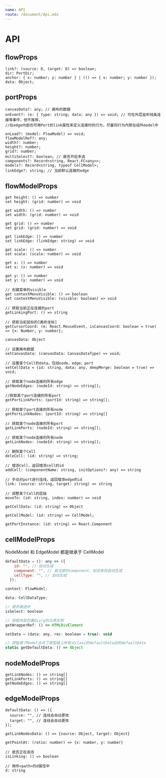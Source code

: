 ```yaml
---
name: API
route: /document/Api.mdx
---
```



# API

<FormattedMessage id="API" />

## flowProps

```tsx
link?: (source: D, target: D) => boolean;
dir: PortDir;
anchor: { x: number; y: number } | (() => { x: number; y: number });
data: Object;
```

## portProps

```tsx
canvasData?: any; // 画布的数据
onEvent?: (e: { type: string; data: any }) => void; // 可在外层监听线条连接等事件，但不推荐，
//在edge内部也可用Port的link属性来定义连接时的行为，尽量将行为内聚在组件model中

onLoad?: (model: FlowModel) => void;
flowModelRef?: any;
width?: number;
height?: number;
grid?: number;
multiSelect?: boolean; // 是否开启多选
components?: Record<string, React.FC<any>>;
models?: Record<string, typeof CellModel>;
linkEdge?: string; // 当前默认连接的edge
```

## flowModelProps

```tsx
get height: () => number
set height: (grid: number) => void

get width: () => number
set width: (grid: number) => void

get grid: () => number
set grid: (grid: number) => void

get linkEdge: () => number
set linkEdge: (linkEdge: string) => void

get scale: () => number
set scale: (scale: number) => void

get x: () => number
set x: (x: number) => void

get y: () => number
set y: (y: number) => void

// 右键菜单的visible
get contextMenuVisible: () => boolean
set contextMenuVisible: (visible: boolean) => void

// 获取当前正在连接的port
getLinkingPort: () => string

// 获取当前鼠标的[画布坐标]
getCursorCoord: (e: React.MouseEvent, isCanvasCoord: boolean = true) => {x: Number, y: number};

canvasData: Object

// 设置画布数据
setCanvasData: (canvasData: CanvasDataType) => void;

// 设置某个Cell的data，包括node，edge，port
setCellData = (id: string, data: any, deepMerge: boolean = true) => void;

// 获取某个node连接的所有edge
getNodeEdges: (nodeId: string) => string[];

//获取某个port连接的所有port
getPortLinkPorts: (portId: string) => string[];

// 获取某个port连接的所有node
getPortLinkNodes: (portId: string) => string[]

// 获取某个node连接的所有port
getLinkPorts: (nodeId: string) => string[];

// 获取某个node连接的所有node
getLinkNodes: (nodeId: string) => string[];

// 删除某个Cell
deleCell: (id: string) => string;

// 增添Cell，返回增添cell的id
addCell: (componentName: string, initOptions?: any) => string

// 手动对port进行连线，返回增添edge的id
link: (source: string, target: string) => string

// 调整某个Cell的层级
moveTo: (id: string, index: number) => void

getCellData: (id: string) => Object

getCellModel: (id: string) => CellModel;

getPortInstance: (id: string) => React.Component
```

## cellModelProps

NodeModel 和 EdgeModel 都是继承于 CellModel

```jsx
defaultData = (): any => ({
    id: "", // 自动生成
    component: "", // 取注册的component，如没有则自动生成
    cellType: "", // 自动生成
  });

context: FlowModel;

data: CellDataType;

// 是否被选中
isSelect: boolean

// 获取外层包裹div/g的元素实例
getWrapperRef: () => HTMLDivElement

setData = (data: any, rec: boolean = true): void

// 获取某个Model合并了原型链上所有父class的defaultData后的defaultData
static getDefaultData: () => Object
```

## nodeModelProps

```tsx
getLinkNodes: () => string[]
getLinkPorts: () => string[]
getNodeEdges: () => string[]

```

## edgeModelProps

```tsx
defaultData: () => ({
  source: "", // 连线会自动更改
  target: "", // 连线会自动更改
});

getLinkNodesData: () => {source: Object, target: Object}

getPointAt: (ratio: number) => {x: number, y: number}

// 是否正在连线
isLinking: () => boolean

// 用作<path>的d属性中
d: string

```
